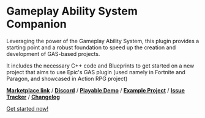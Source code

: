 # Gameplay Ability System Companion

Leveraging the power of the Gameplay Ability System, this plugin provides a starting point and a robust foundation to speed up the creation and development of GAS-based projects.

It includes the necessary C++ code and Blueprints to get started on a new project that aims to use Epic's GAS plugin (used namely in Fortnite and Paragon, and showcased in Action RPG project)

[**Marketplace link**](https://www.unrealengine.com/marketplace/en-US/product/gas-companion) / 
[**Discord**](https://discord.gg/d4rs4vcX6t) /
[**Playable Demo**](https://github.com/GASCompanion/GASCompanionDemo/releases/download/2.1.0/GASCompanionDemo_2.1.0.zip) / 
[**Example Project**](https://github.com/GASCompanion/GASCompanionDemo) / 
[**Issue Tracker**](https://github.com/GASCompanion/GASCompanion-Documentation/issues) /
[**Changelog**](https://gascompanion.github.io/changelog)


[Get started now!](/install)